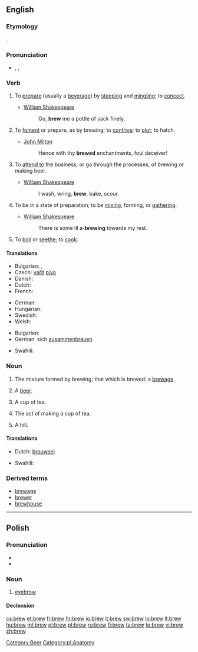 ==English==

===Etymology===
{{etyl|ang}} {{term|brēowan|lang=ang}}.

===Pronunciation===
* {{enPR|bro͞o}}, {{IPA|/bruː/}}, {{SAMPA|/bru:/}}
*: {{rhymes|uː}}

===Verb===
{{en-verb}}

# {{transitive}} To [[prepare]] (usually a [[beverage]]) by [[steep]]ing and [[mingle|mingling]]; to [[concoct]].
#* [[w:William Shakespeare|William Shakespeare]]
#*: Go, '''brew''' me a pottle of sack finely.
# {{transitive}} To [[foment]] or prepare, as by brewing; to [[contrive]]; to [[plot]]; to hatch.
#* [[w:John Milton|John Milton]]
#*: Hence with thy '''brewed''' enchantments, foul deceiver!
# {{intransitive}} To [[attend to]] the business, or go through the processes, of brewing or making beer.
#* [[w:William Shakespeare|William Shakespeare]]
#*: I wash, wring, '''brew''', bake, scour.
# {{intransitive}} To be in a state of preparation; to be [[mix]]ing, forming, or [[gather]]ing.
#* [[w:William Shakespeare|William Shakespeare]]
#*: There is some ill a-'''brewing''' towards my rest.
# {{context|transitive|obsolete}} To [[boil]] or [[seethe]]; to [[cook]].

====Translations====
{{trans-top|to prepare liquor}}
* Bulgarian: {{t|bg|смесвам}},  {{t|bg|забърквам}}
* Czech: [[vařit]] [[pivo]] {{i|about beer}}
* Danish: {{t-|da|brygge}}
* Dutch: {{t+|nl|brouwen}}
* French: {{t+|fr|brasser}}
{{trans-mid}}
* German: {{t+|de|brauen}}
* Hungarian: {{t|hu|főz}}
* Swedish: {{t+|sv|brygga}}
* Welsh: {{t|cy|bragu|xs=Welsh}}
{{trans-bottom}}

{{trans-top|to be in a state of preparation; to be mixing, forming, or gathering}}
* Bulgarian: {{t|bg|приготвям}}
* German: sich [[zusammenbrauen]]
{{trans-mid}}
* Swahili: {{t+|sw|chebuka|xs=Swahili}}
{{trans-bottom}}

===Noun===
{{en-noun}}

# The mixture formed by brewing; that which is brewed; a [[brewage]].
# {{slang}} A [[beer]].
# {{British}} A cup of tea.
# {{British}} The act of making a cup of tea.
# {{British|informal}} A hill.

====Translations====
{{trans-top|something brewed}}
* Dutch: [[brouwsel]] {{n}}
{{trans-mid}}
* Swahili: {{t+|sw|chebuka|xs=Swahili}}
{{trans-bottom}}

===Derived terms===
* [[brewage]]
* [[brewer]]
* [[brewhouse]]

----

==Polish==

===Pronunciation===
* {{IPA|[brɛf]|lang=pl}}
* {{audio|Pl-brew.ogg|audio}}

===Noun===
{{infl|pl|noun|g=f}}

# [[eyebrow]]

====Declension====
{{pl-decl-noun
|brew|brwi
|brwi|brwi
|brwi|brwiom
|brew|brwi
|brwią|brwiami
|brwi|brwiach
|brwi|brwi
}}

[[Category:Beer]]
[[Category:pl:Anatomy]]

[[cs:brew]]
[[et:brew]]
[[fr:brew]]
[[hr:brew]]
[[io:brew]]
[[it:brew]]
[[sw:brew]]
[[lo:brew]]
[[lt:brew]]
[[hu:brew]]
[[ml:brew]]
[[pl:brew]]
[[pt:brew]]
[[ru:brew]]
[[fi:brew]]
[[ta:brew]]
[[te:brew]]
[[vi:brew]]
[[zh:brew]]